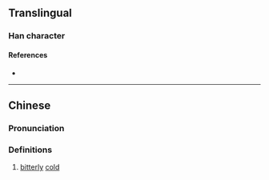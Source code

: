 {{character info/new}}
==Translingual==

===Han character===
{{Han char|rn=15|rad=冫|as=07|sn=9|four=|canj=IMBCR|ids=⿰冫冏}}

====References====
* {{Han ref|kx=0132.290|hdz=10297.220|uh=34CF|ud=13519}}

----

==Chinese==
{{zh-forms}}

===Pronunciation===
{{zh-pron
|m=jiǒng
|c=gwing2
|mc=
|oc=
|ma=
|cat=a
}}

===Definitions===
{{zh-hanzi}}

# [[bitterly]] [[cold]]